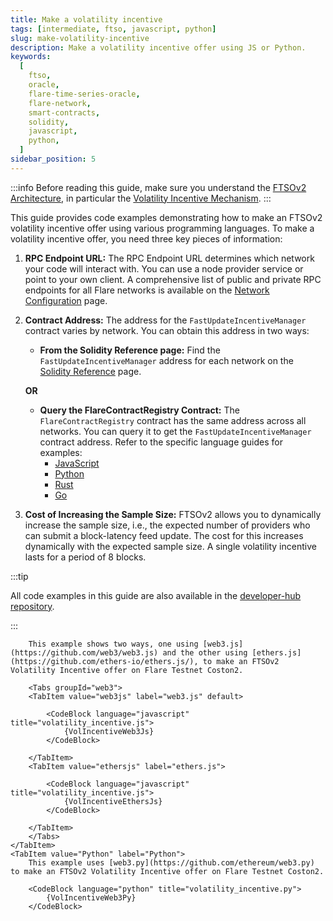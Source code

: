 ```yaml
---
title: Make a volatility incentive
tags: [intermediate, ftso, javascript, python]
slug: make-volatility-incentive
description: Make a volatility incentive offer using JS or Python.
keywords:
  [
    ftso,
    oracle,
    flare-time-series-oracle,
    flare-network,
    smart-contracts,
    solidity,
    javascript,
    python,
  ]
sidebar_position: 5
---
```



:::info
Before reading this guide, make sure you understand the [FTSOv2 Architecture](/ftso/overview#architecture), in particular the [Volatility Incentive Mechanism](/ftso/overview#volatility-incentive-mechanism).
:::

This guide provides code examples demonstrating how to make an FTSOv2 volatility incentive offer using various programming languages. To make a volatility incentive offer, you need three key pieces of information:

1. **RPC Endpoint URL:** The RPC Endpoint URL determines which network your code will interact with. You can use a node provider service or point to your own client. A comprehensive list of public and private RPC endpoints for all Flare networks is available on the [Network Configuration](/network/overview#configuration) page.

2. **Contract Address:** The address for the `FastUpdateIncentiveManager` contract varies by network. You can obtain this address in two ways:

   - **From the Solidity Reference page:** Find the `FastUpdateIncentiveManager` address for each network on the [Solidity Reference](../solidity-reference) page.

   **OR**

   - **Query the FlareContractRegistry Contract:** The `FlareContractRegistry` contract has the same address across all networks. You can query it to get the `FastUpdateIncentiveManager` contract address. Refer to the specific language guides for examples:
     - [JavaScript](/network/guides/flare-for-javascript-developers#make-query)
     - [Python](/network/guides/flare-for-python-developers#make-query)
     - [Rust](/network/guides/flare-for-rust-developers#make-query)
     - [Go](/network/guides/flare-for-go-developers#make-query)

3. **Cost of Increasing the Sample Size:** FTSOv2 allows you to dynamically increase the sample size, i.e., the expected number of providers who can submit a block-latency feed update. The cost for this increases dynamically with the expected sample size. A single volatility incentive lasts for a period of 8 blocks.

:::tip

All code examples in this guide are also available in the [developer-hub repository](https://github.com/flare-foundation/developer-hub/tree/main/code_examples).

:::

<Tabs block>
    <TabItem value="JavaScript" label="JavaScript" default>

        This example shows two ways, one using [web3.js](https://github.com/web3/web3.js) and the other using [ethers.js](https://github.com/ethers-io/ethers.js/), to make an FTSOv2 Volatility Incentive offer on Flare Testnet Coston2.

        <Tabs groupId="web3">
        <TabItem value="web3js" label="web3.js" default>

            <CodeBlock language="javascript" title="volatility_incentive.js">
                {VolIncentiveWeb3Js}
            </CodeBlock>

        </TabItem>
        <TabItem value="ethersjs" label="ethers.js">

            <CodeBlock language="javascript" title="volatility_incentive.js">
                {VolIncentiveEthersJs}
            </CodeBlock>

        </TabItem>
        </Tabs>
    </TabItem>
    <TabItem value="Python" label="Python">
        This example uses [web3.py](https://github.com/ethereum/web3.py) to make an FTSOv2 Volatility Incentive offer on Flare Testnet Coston2.

        <CodeBlock language="python" title="volatility_incentive.py">
            {VolIncentiveWeb3Py}
        </CodeBlock>

  </TabItem>

</Tabs>
